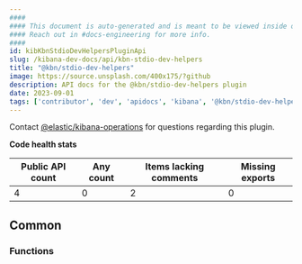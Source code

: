 ```yaml
---
####
#### This document is auto-generated and is meant to be viewed inside our experimental, new docs system.
#### Reach out in #docs-engineering for more info.
####
id: kibKbnStdioDevHelpersPluginApi
slug: /kibana-dev-docs/api/kbn-stdio-dev-helpers
title: "@kbn/stdio-dev-helpers"
image: https://source.unsplash.com/400x175/?github
description: API docs for the @kbn/stdio-dev-helpers plugin
date: 2023-09-01
tags: ['contributor', 'dev', 'apidocs', 'kibana', '@kbn/stdio-dev-helpers']
---
```




Contact [@elastic/kibana-operations](https://github.com/orgs/elastic/teams/kibana-operations) for questions regarding this plugin.

**Code health stats**

| Public API count  | Any count | Items lacking comments | Missing exports |
|-------------------|-----------|------------------------|-----------------|
| 4 | 0 | 2 | 0 |

## Common

### Functions
<DocDefinitionList data={kbnStdioDevHelpersObj.common.functions}/>

